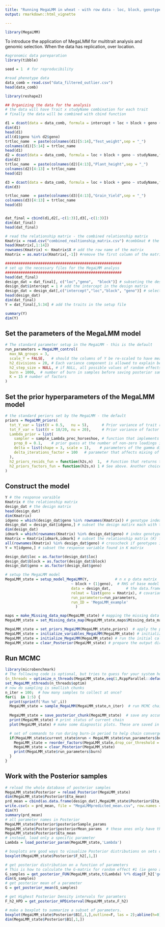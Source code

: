 ```yaml
---
title: "Running MegaLMM in wheat - with row data - loc, block, genotype "
output: rmarkdown::html_vignette

---
```


```r
library(MegaLMM)
```

To introduce the application of MegaLMM for multitrait analysis and genomic selection. When the data has replication, over location. 

```r
#agronomic data pareparation 
library(tibble)

seed = 1  # for reproducibility

#read phenotype data
data_comb = read.csv("data_filtered_outlier.csv")
head(data_comb)

library(reshape2)

## Organizing the data for the analysis
# the data will have Trait x studyName combination for each trait
# finally the data will be combined with cbind function

d1 = dcast(data = data_comb, formula = intercept + loc + block + geno ~ studyName,fun.aggregate = mean, value.var = "Test_weight" )
dim(d1)
head(d1)
all(d1$geno %in% d2$geno)
trtloc_name  = paste(colnames(d1)[5:14],"Test_weight",sep = "_")
colnames(d1)[5:14] = trtloc_name
head(d1)
d2 = dcast(data = data_comb, formula = loc + block + geno ~ studyName,fun.aggregate = mean, value.var = "Plant_height" )
dim(d2)
trtloc_name  = paste(colnames(d2)[4:13],"Plant_height",sep = "_")
colnames(d2)[4:13] = trtloc_name
head(d2)

d3 = dcast(data = data_comb, formula = loc + block + geno ~ studyName,fun.aggregate = mean, value.var = "Grain_Yield" )
dim(d3)

trtloc_name  = paste(colnames(d3)[4:13],"Grain_Yield",sep = "_")
colnames(d3)[4:13] = trtloc_name
head(d3)


dat_final = cbind(d1,d2[,-c(1:3)],d3[,-c(1:3)])
dim(dat_final)
head(dat_final)
```


```r
# read the relationship matrix - the combined relationship matrix 
Kmatrix = read.csv("combined_realtionship_matrix.csv") #combGmat # the combined relationship matrix 
head(Kmatrix[,1:14])
rownames(Kmatrix) <- Kmatrix$X # add the row name of the matrix 
Kmatrix = as.matrix(Kmatrix[,-1]) #remove the first column of the matrix

#####################################################
# set up the necessary files for the MegaLMM analyss
#####################################################
head(dat_final)
design_dat = dat_final[, c("loc","geno",  "block")] # subseting the desing matrix 
design_dat$intercept = 1 # add the intercept in the design matrix
design_dat = design_dat[,c("intercept","loc","block", "geno")] # select the design matrix to be fitted in the model
head(design_dat)
dim(dat_final)
Y = dat_final[,5:34] # add the traits in the setup file

summary(Y)
dim(Y)
```


## Set the parameters of the MegaLMM model


```r
# The standard parameter setup in the MegaLMM - this is the default 
run_parameters = MegaLMM_control(
  max_NA_groups = 3,
  scale_Y = FALSE,   # should the columns of Y be re-scaled to have mean=0 and sd=1?
  h2_divisions = 20, # Each variance component is allowed to explain between 0% and 100% of the total variation. How many segments should the range [0,100) be divided into for each random effect?
  h2_step_size = NULL, # if NULL, all possible values of random effects are tried each iteration. If in (0,1), a new candidate set of random effect proportional variances is drawn uniformily with a range of this size
  burn = 1000,  # number of burn in samples before saving posterior samples
  K = 15 # number of factors
)

```



## Set the prior hyperparameters of the MegaLMM model

```r
# the standard periors set by the MegaLMM - the default 
priors = MegaLMM_priors(
  tot_Y_var = list(V = 0.5,   nu = 5),      # Prior variance of trait residuals after accounting for fixed effects and factors
  tot_F_var = list(V = 18/20, nu = 20),     # Prior variance of factor traits. This is included to improve MCMC mixing, but can be turned off by setting nu very large
  Lambda_prior = list(
    sampler = sample_Lambda_prec_horseshoe, # function that implements the horseshoe-based Lambda prior described in Runcie et al 2020. See code to see requirements for this function.
    prop_0 = 0.1,    # prior guess at the number of non-zero loadings in the first and most important factor
    delta = list(shape = 3, scale = 1),    # parameters of the gamma distribution giving the expected change in proportion of non-zero loadings in each consecutive factor
    delta_iterations_factor = 100   # parameter that affects mixing of the MCMC sampler. This value is generally fine.
  ),
  h2_priors_resids_fun = function(h2s,n)  1,  # Function that returns the prior density for any value of the h2s vector (ie the vector of random effect proportional variances across all random effects. 1 means constant prior. Alternative: pmax(pmin(ddirichlet(c(h2s,1-sum(h2s)),rep(2,length(h2s)+1)),10),1e-10),
  h2_priors_factors_fun = function(h2s,n) 1 # See above. Another choice is one that gives 50% weight to h2==0: ifelse(h2s == 0,n,n/(n-1))
)
```



## Construct the model


```r


Y # the response varaible 
Kmatrix # the relationship matrix 
design_dat # the design matrix 
head(design_dat)
dim(Kmatrix)
idgeno = which(design_dat$geno %in% rownames(Kmatrix)) # genotype index found in relationship matrix
design_dat = design_dat[idgeno,] # subset the design matirx mach with the relationship matrix
dim(design_dat)
idmark = which(rownames(Kmatrix) %in% design_dat$geno) # index genotype from K matrix found in phenotype data
Kmatrix = Kmatrix[idmark,idmark] # subset the relationship matrix (K) found in phenotype 
all(rownames(Kmatrix) %in% design_dat$geno) # crosscheck if genotypes in K found in phenotype 
Y = Y[idgeno,] # subset the response variable found in K matrix

design_dat$loc = as.factor(design_dat$loc)
design_dat$block = as.factor(design_dat$block)
design_dat$geno = as.factor(design_dat$geno)

# setup the MegaLMM model 
MegaLMM_state = setup_model_MegaLMM(Y,            # n x p data matrix
                              ~ block + (1|geno),  # RHS of base model for factors and residuals. Fixed effects defined here only apply to the factor residuals.
                              data = design_dat,       # the data.frame with information for constructing the model matrices
                              relmat = list(geno = Kmatrix), # covariance matrices for the random effects. If not provided, assume uncorrelated
                              run_parameters=run_parameters,
                              run_ID = 'MegaLMM_example'
                                )

maps = make_Missing_data_map(MegaLMM_state) # mapping the missing data
MegaLMM_state = set_Missing_data_map(MegaLMM_state,maps$Missing_data_map)

MegaLMM_state = set_priors_MegaLMM(MegaLMM_state,priors)  # apply the priors
MegaLMM_state = initialize_variables_MegaLMM(MegaLMM_state) # initialize the model
MegaLMM_state = initialize_MegaLMM(MegaLMM_state) # run the initial calculations
MegaLMM_state = clear_Posterior(MegaLMM_state) # prepare the output directories

```


## Run MCMC


```r
library(microbenchmark)
# The following code is optional, but tries to guess for your system how many CPUs to use for fastest processing
(n_threads = optimize_n_threads(MegaLMM_state,seq(1,RcppParallel::defaultNumThreads(),by=1),times=2))
set_MegaLMM_nthreads(n_threads$optim)
# now do sampling is smallish chunks
n_iter = 100;  # how many samples to collect at once?
for(i  in 1:5) {
  print(sprintf('Run %d',i))
  MegaLMM_state = sample_MegaLMM(MegaLMM_state,n_iter)  # run MCMC chain n_samples iterations. grainSize is a paramter for parallelization (smaller = more parallelization)
  
  MegaLMM_state = save_posterior_chunk(MegaLMM_state)  # save any accumulated posterior samples in the database to release memory
  print(MegaLMM_state) # print status of current chain
  plot(MegaLMM_state) # make some diagnostic plots. These are saved in a pdf booklet: diagnostic_plots.pdf

  # set of commands to run during burn-in period to help chain converge
  if(MegaLMM_state$current_state$nrun < MegaLMM_state$run_parameters$burn || i < 3) {
    MegaLMM_state = reorder_factors(MegaLMM_state,drop_cor_threshold = 0.6) # Factor order doesn't "mix" well in the MCMC. We can help it by manually re-ordering from biggest to smallest
    MegaLMM_state = clear_Posterior(MegaLMM_state)
    print(MegaLMM_state$run_parameters$burn)
  }
}
```





## Work with the Posterior samples

```r
# reload the whole database of posterior samples
MegaLMM_state$Posterior = reload_Posterior(MegaLMM_state)
dim(MegaLMM_state$Posterior$Eta_mean)
prd_mean = cbind(as.data.frame(design_dat),MegaLMM_state$Posterior$Eta_mean) # estimated mean for the genotypes
write.csv(x = prd_mean, file = "MegaLMMpredicted_mean.csv", row.names = T) # write to the computer as a csv format
dim(Y)
summary(prd_mean)
# all parameter names in Posterior
MegaLMM_state$Posterior$posteriorSample_params
MegaLMM_state$Posterior$posteriorMean_params  # these ones only have the posterior mean saved, not individual posterior samples
MegaLMM_state$Posterior$Eta_mean
# instead, load only a specific parameter
Lambda = load_posterior_param(MegaLMM_state,'Lambda')

# boxplots are good ways to visualize Posterior distributions on sets of related parameters
boxplot(MegaLMM_state$Posterior$F_h2[,1,])

# get posterior distribution on a function of parameters
# This is how to calculate the G-matrix for random effect #1 (ie geno above.)
G_samples = get_posterior_FUN(MegaLMM_state,t(Lambda) %*% diag(F_h2['geno',]) %*% Lambda + diag(resid_h2['geno',]/tot_Eta_prec[1,]))
dim(G_samples)
# get posterior mean of a parameter
G = get_posterior_mean(G_samples)

# get Highest Posterior Density intervals for paramters
F_h2_HPD = get_posterior_HPDinterval(MegaLMM_state,F_h2)

# make a boxplot to summarize a subset of parameters.
boxplot(MegaLMM_state$Posterior$B1[,1,],outline=F, las = 2);abline(h=0)
dim(MegaLMM_state$Posterior$B1[,1,])
```

